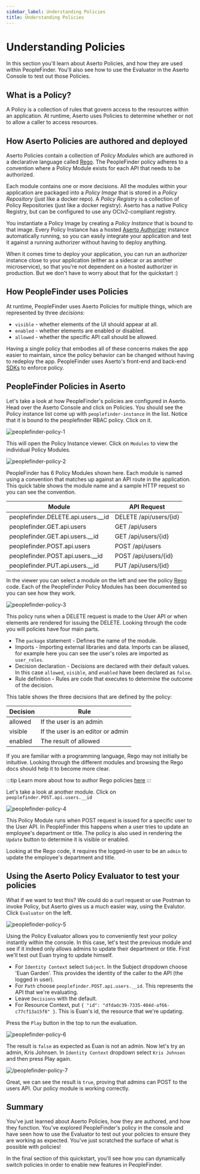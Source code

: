 ```yaml
---
sidebar_label: Understanding Policies
title: Understanding Policies
---
```


# Understanding Policies

In this section you'll learn about Aserto Policies, and how they are used within PeopleFinder. You'll also see how to use the Evaluator in the Aserto Console to test out those Policies.

## What is a Policy?

A Policy is a collection of rules that govern access to the resources within an application. At runtime, Aserto uses Policies to determine whether or not to allow a caller to access resources.

## How Aserto Policies are authored and deployed

Aserto Policies contain a collection of *Policy Modules* which are authored in a declarative language called [Rego](https://www.openpolicyagent.org/docs/latest/policy-language/). The PeopleFinder policy adheres to a convention where a Policy Module exists for each API that needs to be authorized. 

Each module contains one or more decisions. All the modules within your application are packaged into a *Policy Image* that is stored in a *Policy Repository* (just like a docker repo). A *Policy Registry* is a collection of Policy Repositories (just like a docker registry). Aserto has a native Policy Registry, but can be configured to use any OCIv2-compliant registry.

You instantiate a Policy Image by creating a *Policy Instance* that is bound to that image. Every Policy Instance has a hosted [Aserto Authorizer](../../architecture/authorizer/overview) instance automatically running, so you can easily integrate your application and test it against a running authorizer without having to deploy anything.

When it comes time to deploy your application, you can run an authorizer instance close to your application (either as a sidecar or as another microservice), so that you're not dependent on a hosted authorizer in production. But we don't have to worry about that for the quickstart :)

## How PeopleFinder uses Policies

At runtime, PeopleFinder uses Aserto Policies for multiple things, which are represented by three *decisions*: 

* `visible` - whether elements of the UI should appear at all.
* `enabled` - whether elements are enabled or disabled.
* `allowed` - whether the specific API call should be allowed.

Having a single policy that embodies all of these concerns makes the app easier to maintain, since the policy behavior can be changed without having to redeploy the app. PeopleFinder uses Aserto's front-end and back-end [SDKs](../../software-development-kits/overview) to enforce policy.

## PeopleFinder Policies in Aserto

Let's take a look at how PeopleFinder's policies are configured in Aserto. Head over the Aserto Console and click on Policies. You should see the Policy instance list come up with `peoplefinder-instance` in the list. Notice that it is bound to the peoplefinder RBAC policy. Click on it.

![peoplefinder-policy-1](/peoplefinder-policy-1.png)

This will open the Policy Instance viewer. Click on `Modules` to view the individual Policy Modules.

![peoplefinder-policy-2](/peoplefinder-policy-2.png)

PeopleFinder has 6 Policy Modules shown here. Each module is named using a convention that matches up against an API route in the application. This quick table shows the module name and a sample HTTP request so you can see the convention.

|Module                                |API Request                                        |
|--------------------------------------|---------------------------------------------------|
|peoplefinder.DELETE.api.users.__id    | DELETE /api/users/{id}                            |
|peoplefinder.GET.api.users            | GET /api/users                                    |
|peoplefinder.GET.api.users.__id       | GET /api/users/{id}                               |
|peoplefinder.POST.api.users           | POST /api/users                                   |
|peoplefinder.POST.api.users.__id      | POST /api/users/{id}                              |
|peoplefinder.PUT.api.users.__id       | PUT /api/users/{id}                               |

In the viewer you can select a module on the left and see the policy [Rego](https://www.openpolicyagent.org/docs/latest/policy-language/) code. Each of the PeopleFinder Policy Modules has been documented so you can see how they work.

![peoplefinder-policy-3](/peoplefinder-policy-3.png)

This policy runs when a DELETE request is made to the User API or when elements are rendered for issuing the DELETE. Looking through the code you will policies have four main parts. 

* The `package` statement - Defines the name of the module. 
* Imports - Importing external libraries and data. Imports can be aliased, for example here you can see the user's roles are imported as `user_roles`.
* Decision declaration - Decisions are declared with their default values. In this case `allowed`, `visible`, and `enabled` have been declared as `false`. 
* Rule definition - Rules are code that executes to determine the outcome of the decision.

This table shows the three decisions that are defined by the policy:

|Decision | Rule                                                                           |
|---------|--------------------------------------------------------------------------------| 
|allowed  | If the user is an admin                                                        |
|visible  | If the user is an editor or admin                                              |
|enabled  | The result of allowed                                                          |

If you are familiar with a programming language, Rego may not initially be inituitive. Looking through the different modules and browsing the Rego docs should help it to become more clear.

:::tip
Learn more about how to author Rego policies [here](../../architecture/policy/overview)
:::

Let's take a look at another module. Click on `peoplefinder.POST.api.users.__id`

![peoplefinder-policy-4](/peoplefinder-policy-4.png)

This Policy Module runs when POST request is issued for a specific user to the User API. In PeopleFinder this happens when a user tries to update an employee's department or title. The policy is also used in rendering the `Update` button to determine it is visible or enabled.

Looking at the Rego code, it requires the logged-in user to be an `admin` to update the employee's department and title.

## Using the Aserto Policy Evaluator to test your policies

What if we want to test this? We could do a curl request or use Postman to invoke Policy, but Aserto gives us a much easier way, using the Evalutor. Click `Evaluator` on the left.

![peoplefinder-policy-5](/peoplefinder-policy-5.png)

Using the Policy Evaluator allows you to conveniently test your policy instantly within the console. In this case, let's test the previous module and see if it indeed only allows admins to update their department or title. First we'll test out Euan trying to update himself.

* For `Identity Context` select `Subject`. In the Subject dropdown choose 'Euan Garden'. This provides the identity of the caller to the API (the logged in user).
* For `Path` choose `peoplefinder.POST.api.users.__id`. This represents the API that we're evaluating.
* Leave `Decisions` with the default.
* For Resource Context, put ```{ "id": "dfdadc39-7335-404d-af66-c77cf13a15f8" }```. This is Euan's id, the resource that we're updating. 

Press the `Play` button in the top to run the evaluation. 

![peoplefinder-policy-6](/peoplefinder-policy-6.png)

The result is `false` as expected as Euan is not an admin. Now let's try an admin, Kris Johnsen. In `Identity Context` dropdown select `Kris Johnsen` and then press Play again. 

![/peoplefinder-policy-7](/peoplefinder-policy-7.png)

Great, we can see the result is `true`, proving that admins can POST to the users API. Our policy module is working correctly.

## Summary

You've just learned about Aserto Policies, how they are authored, and how they function. You've explored PeopleFinder's policy in the console and have seen how to use the Evaluator to test out your policies to ensure they are working as expected. You've just scratched the surface of what is possible with policies!

In the final section of this quickstart, you'll see how you can dynamically switch policies in order to enable new features in PeopleFinder.
